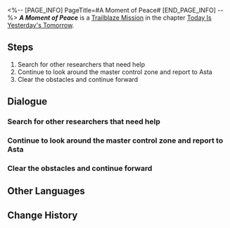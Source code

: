 <%-- [PAGE_INFO]
PageTitle=#A Moment of Peace#
[END_PAGE_INFO] --%>
{{Stub|Dialogue.}}
{{Mission Infobox
|id            = 1000302
|title         = 
|image         = <!--Mission A Moment of Peace.png-->
|type          = Trailblaze
|event_name    = 
|chapter       = Today Is Yesterday's Tomorrow
|requirements  = [[Trailblaze Mission]] ''[[A Moment of Peace]]'' completed
|summary       = <!--official mission summary from Fate's Atlas-->
|characters    = Asta; Dan Heng; Eikura Shuu; Himeko; Lukacs; March 7th; Space Station Broadcast; Trailblazer
|startLocation = [[Herta Space Station]] - [[Master Control Zone]]
|world         = Herta Space Station
|area          = Master Control Zone
|prev          = 
|next          = Lingering Shadows
|rewards       = Trailblaze EXP*600; Credit*2,000
}}
'''''A Moment of Peace''''' is a [[Trailblaze Mission]] in the chapter [[Today Is Yesterday's Tomorrow]].

==Steps==
# Search for other researchers that need help
# Continue to look around the master control zone and report to Asta
# Clear the obstacles and continue forward

<!--
==Gameplay Notes==

--><!--
==Trial Character==

-->
==Dialogue==
{{Stub Dialogue}}
{{Dialogue End}}

===Search for other researchers that need help{{subst:void|<!--100030110-->}}===
{{Mission Description|type=trailblaze|location=Master Control Zone|update|The space station's external crisis seems to be under control but the researchers remain uneasy.<br />Many of them were alone when they came here. What do they care about the most now? The space station? Their colleagues? Or is it the research itself?<br />It's obvious that everyone's answer is different.}}
{{Dialogue Start}}
:{{tx}}
{{Dialogue End}}

===Continue to look around the master control zone and report to Asta{{subst:void|<!--100030202-->}}===
{{Mission Description|type=trailblaze|location=Master Control Zone|update|The space station's external crisis seems to be under control. If there are places you haven't been to yet, now's the chance to go and take a look.<br />Once everything has been taken care of, go and report to Asta.}}
{{Dialogue Start}}
:{{tx}}
{{Dialogue End}}

===Clear the obstacles and continue forward{{subst:void|<!--100040102-->}}===
{{Mission Description|type=trailblaze|location=Supply Zone|update|New crisis &mdash; the Doomsday Beast is coming, and it seems that you've become some sort of "key element."<br />If you want to get out of this predicament and save the space station from destruction, the only way may be to head to the railway platform and meet up with the Express and the man named Welt.}}
{{Dialogue Start}}
:{{tx}}
{{Dialogue End}}

==Other Languages==
{{Other Languages
|en   = A Moment of Peace
|zhs  = 宇宙安宁片刻
|zht  = 宇宙安寧片刻
|ja   = 宇宙の安らぎのひと時
|ko   = 찰나의 우주 평화
|es   = Momento de sosiego
|fr   = Un moment de paix
|ru   = Момент вселенского спокойствия
|th   = ช่วงเวลาอันเงียบสงบของจักรวาล
|vi   = Khoảnh Khắc Yên Bình Của Vũ Trụ
|de   = Moment des Friedens
|id   = Momen Kedamaian Galaksi
|pt   = Um Momento de Paz
}}

==Change History==
{{Change History|1.0}}
